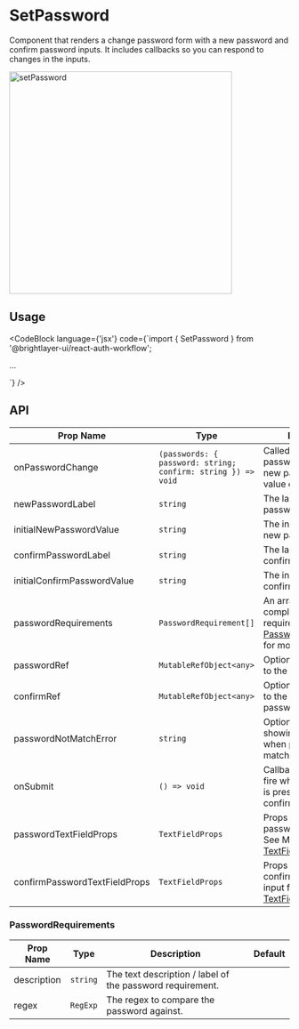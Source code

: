 
# SetPassword

Component that renders a change password form with a new password and confirm password inputs. It includes callbacks so you can respond to changes in the inputs.

<img width="400" alt="setPassword" src={setPassword} />

## Usage

<CodeBlock
    language={'jsx'}
    code={`import { SetPassword } from '@brightlayer-ui/react-auth-workflow';

...

<SetPassword />
`} />

## API

| Prop Name                     | Type                                                         | Description                                                                                                                     | Default |
| ----------------------------- | ------------------------------------------------------------ | ------------------------------------------------------------------------------------------------------------------------------- | ------- |
| onPasswordChange              | `(passwords: { password: string; confirm: string }) => void` | Called when the new password or confirm new password fields value changes.                                                      |         |
| newPasswordLabel              | `string`                                                     | The label for the new password field.                                                                                           |         |
| initialNewPasswordValue       | `string`                                                     | The initial value for the new password field.                                                                                   |         |
| confirmPasswordLabel          | `string`                                                     | The label for the confirm password field.                                                                                       |         |
| initialConfirmPasswordValue   | `string`                                                     | The initial value for the confirm password field.                                                                               |         |
| passwordRequirements          | `PasswordRequirement[]`                                      | An array of password complexity requirements . See [PasswordRequirements](#PasswordRequirements) for more details.              |         |
| passwordRef                   | `MutableRefObject<any>`                                      | Optional ref to forward to the password input.                                                                                  |         |
| confirmRef                    | `MutableRefObject<any>`                                      | Optional ref to forward to the confirm password input.                                                                          |         |
| passwordNotMatchError         | `string`                                                     | Optional text for showing message when passwords not match.                                                                     |         |
| onSubmit                      | `() => void`                                                 | Callback function to fire when the Enter key is pressed in the confirm field.                                                   |         |
| passwordTextFieldProps        | `TextFieldProps`                                             | Props to pass to the password input field. See MUI's [TextFieldProps API](https://mui.com/material-ui/api/text-field/).         |         |
| confirmPasswordTextFieldProps | `TextFieldProps`                                             | Props to pass to the confirm password input field. See MUI's [TextFieldProps API](https://mui.com/material-ui/api/text-field/). |         |

### PasswordRequirements

| Prop Name   | Type     | Description                                               | Default |
| ----------- | -------- | --------------------------------------------------------- | ------- |
| description | `string` | The text description / label of the password requirement. |         |
| regex       | `RegExp` | The regex to compare the password against.                |         |
